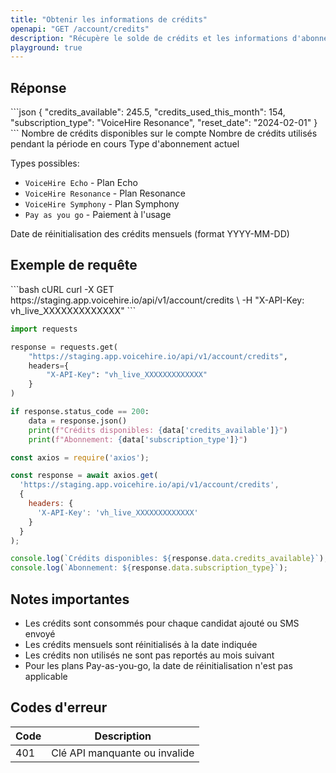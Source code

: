 ```yaml
---
title: "Obtenir les informations de crédits"
openapi: "GET /account/credits"
description: "Récupère le solde de crédits et les informations d'abonnement de votre compte"
playground: true
---
```


## Réponse

<ResponseExample>
```json
{
  "credits_available": 245.5,
  "credits_used_this_month": 154,
  "subscription_type": "VoiceHire Resonance",
  "reset_date": "2024-02-01"
}
```
</ResponseExample>

<ResponseField name="credits_available" type="number" required>
  Nombre de crédits disponibles sur le compte
</ResponseField>

<ResponseField name="credits_used_this_month" type="integer" required>
  Nombre de crédits utilisés pendant la période en cours
</ResponseField>

<ResponseField name="subscription_type" type="string" required>
  Type d'abonnement actuel
  
  Types possibles:
  - `VoiceHire Echo` - Plan Echo
  - `VoiceHire Resonance` - Plan Resonance
  - `VoiceHire Symphony` - Plan Symphony
  - `Pay as you go` - Paiement à l'usage
</ResponseField>

<ResponseField name="reset_date" type="string" required>
  Date de réinitialisation des crédits mensuels (format YYYY-MM-DD)
</ResponseField>

## Exemple de requête

<CodeGroup>
```bash cURL
curl -X GET https://staging.app.voicehire.io/api/v1/account/credits \
  -H "X-API-Key: vh_live_XXXXXXXXXXXXX"
```

```python Python
import requests

response = requests.get(
    "https://staging.app.voicehire.io/api/v1/account/credits",
    headers={
        "X-API-Key": "vh_live_XXXXXXXXXXXXX"
    }
)

if response.status_code == 200:
    data = response.json()
    print(f"Crédits disponibles: {data['credits_available']}")
    print(f"Abonnement: {data['subscription_type']}")
```

```javascript Node.js
const axios = require('axios');

const response = await axios.get(
  'https://staging.app.voicehire.io/api/v1/account/credits',
  {
    headers: {
      'X-API-Key': 'vh_live_XXXXXXXXXXXXX'
    }
  }
);

console.log(`Crédits disponibles: ${response.data.credits_available}`);
console.log(`Abonnement: ${response.data.subscription_type}`);
```
</CodeGroup>

## Notes importantes

- Les crédits sont consommés pour chaque candidat ajouté ou SMS envoyé
- Les crédits mensuels sont réinitialisés à la date indiquée
- Les crédits non utilisés ne sont pas reportés au mois suivant
- Pour les plans Pay-as-you-go, la date de réinitialisation n'est pas applicable

## Codes d'erreur

| Code | Description |
|------|-------------|
| 401 | Clé API manquante ou invalide |